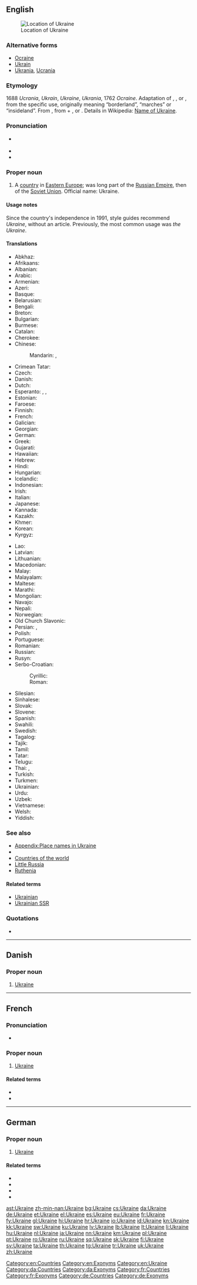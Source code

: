 ==English==
{{wikipedia}}
{{wikipedia|Name of Ukraine}}
[[Image:LocationUkraine.png|thumb|Location of Ukraine]]

===Alternative forms===
* [[Ocraine]] {{qualifier|obsolete}}
* [[Ukrain]] {{qualifier|obsolete}}
* [[Ukrania]], [[Ucrania]] {{qualifier|obsolete}}

===Etymology===
1688 ''Ucrania'', ''Ukrain'', ''Ukraine'', ''Ukrania'', 1762 ''Ocraine''. Adaptation of {{etyl|pl|en}} {{term|Ukraina|lang=pl}}, {{etyl|ru|en}} {{term|Украина||tr=Ukraína|lang=ru}}, or {{etyl|uk|en}} {{term|Україна||tr=Ukraḯna|lang=uk}}, from the specific use, originally meaning “borderland”, “marches” or “insideland”. From {{etyl|orv|en}} {{term|Оукраина|tr=Ukraina|lang=orv|sc=Cyrs}}, from {{term|оу||at|tr=u|lang=orv|sc=Cyrs}} + {{term|краи||edge|tr=krai|lang=orv|sc=Cyrs}}, or {{term|край||land|tr=край|lang=uk}}. Details in Wikipedia: [[w:Name of Ukraine|Name of Ukraine]].

===Pronunciation===
* {{a|UK|US}} {{IPA|/juˈkɹeɪn/}}
* {{audio|en-us-Ukraine.ogg|Audio (US)}}
* {{rhymes|eɪn}}

===Proper noun===
{{en-proper noun}}

# A [[country]] in [[Eastern Europe]]; was long part of the [[Russian Empire]], then of the [[Soviet Union]]. Official name: Ukraine.

====Usage notes====
Since the country's independence in 1991, style guides recommend ''Ukraine'', without an article. Previously, the most common usage was ''the Ukraine''.

====Translations====
{{trans-top|Eastern European country}}
* Abkhaz: {{t-|ab|Украина|tr=Ukraina|sc=Cyrl}}
* Afrikaans: {{t-|af|Oekraïne}}
* Albanian: {{t+|sq|Ukraina}}
* Arabic: {{t-|ar|أوكرانيا|f|tr='ukraaniya|sc=Arab}}
* Armenian: {{t-|hy|Ուկրաինա|tr=Ukraina|sc=Armn}}
* Azeri: {{t+|az|Ukrayna}}
* Basque: {{t+|eu|Ukraina}}
* Belarusian: {{t-|be|Украіна|f|tr=Ukraína|sc=Cyrl}}
* Bengali: {{t-|bn|ইউক্রেন|tr=yukren|sc=Beng}}
* Breton: {{t-|br|Ukraina}}
* Bulgarian: {{t+|bg|Украйна|tr=Ukrájna|sc=Cyrl}}
* Burmese: {{t-|my|ယူကရိန်းနိုင်ငံ|tr=yukărein: nainggan|sc=Mymr}}
* Catalan: {{t+|ca|Ucraïna|f}}
* Cherokee: {{t-|chr|ᏯᎧᏪᏂ|tr=Yukaweni|sc=Cher}}
* Chinese:
*: Mandarin: {{t-|cmn|烏克蘭|sc=Hani}}, {{t-|cmn|乌克兰|tr=Wūkèlán|sc=Hani}}
* Crimean Tatar: {{tø|crh|Ukraina}}
* Czech: {{t+|cs|Ukrajina|f}}
* Danish: {{t+|da|Ukraine}}
* Dutch: {{t+|nl|Oekraïne}}
* Esperanto: {{t-|eo|Ukrainio}}, {{t-|eo|Ukrainujo}}, {{t-|eo|Ukrajno}}
* Estonian: {{t+|et|Ukraina}}
* Faroese: {{t-|fo|Ukraina|n}}
* Finnish: {{t+|fi|Ukraina}}
* French: {{t+|fr|Ukraine}}
* Galician: {{t+|gl|Ucraína|f}}
* Georgian: {{t-|ka|უკრაინა|tr=ukraina|sc=Geor}}
* German: {{t+|de|Ukraine|f}}
* Greek: {{t+|el|Ουκρανία|f|tr=Oukranía|sc=Grek}}
* Gujarati: {{t-|gu|યુક્રેન|tr=yukren|sc=Gujr}}
* Hawaiian: {{tø|haw|ʻUkelena}}
* Hebrew: {{t-|he|אוקראינה|tr=Ukraína|sc=Hebr}}
* Hindi: {{t+|hi|यूक्रेन|m|tr=yūkren|sc=Deva}}
* Hungarian: {{t+|hu|Ukrajna}}
* Icelandic: {{t+|is|Úkraína|f}}
* Indonesian: {{t-|id|Ukraina}}
* Irish: {{t-|ga|Úcráin|f|alt=An Úcráin}}
* Italian: {{t+|it|Ucraina|f}}
* Japanese: {{t+|ja|ウクライナ|tr=Ukuraina}}
* Kannada: {{t+|kn|ಯುಕ್ರೇನ್|tr=yukren|sc=Knda}}
* Kazakh: {{t|kk|Украина|tr=Ukraina|sc=Cyrl}}
* Khmer: {{t-|km|អ៊ុយក្រែន|tr=uykraen|sc=Khmr}}
* Korean: {{t+|ko|우크라이나|tr=Ukeuraina|sc=Hang}}
* Kyrgyz: {{t-|ky|Украина|tr=Ukraina|sc=Cyrl}}
{{trans-mid}}
* Lao: {{t-|lo|ອູແກຣນ|tr=ūklǣn|sc=Laoo}}
* Latvian: {{t+|lv|Ukraina|f}}
* Lithuanian: {{t+|lt|Ukraina|f}}
* Macedonian: {{t+|mk|Украина|f|tr=Ukráina|sc=Cyrl}}
* Malay: {{t-|ms|Ukraine}}
* Malayalam: {{t-|ml|യുക്രെയിൻ|sc=Mlym}}
* Maltese: {{t-|mt|Ukrajna|alt=l-Ukrajna}}
* Marathi: {{t-|mr|युक्रेन|tr=yukren|sc=Deva}}
* Mongolian: {{t-|mn|Украйн|tr=Ukrayn|sc=Cyrl}}
* Navajo: {{tø|nv|Yóókwein}}
* Nepali: {{t-|ne|युक्रेन|tr=yukren|sc=Deva}}
* Norwegian: {{t+|no|Ukraina}}
* Old Church Slavonic: {{tø|cu|Оукраина|sc=Cyrs}}
* Persian: {{t-|fa|اوکراین|tr=Ukrâyn|sc=fa-Arab}}, {{t-|fa|اوکرائین|tr=Ukrâ'in|sc=fa-Arab}}
* Polish: {{t+|pl|Ukraina|f}}
* Portuguese: {{t+|pt|Ucrânia|f}}
* Romanian: {{t+|ro|Ucraina|f}}
* Russian: {{t+|ru|Украина|f|tr=Ukraína|sc=Cyrl}}
* Rusyn: {{tø|rue|Україна|f|tr=Ukrajína}}
* Serbo-Croatian:
*: Cyrillic: {{t-|sh|У̀крајина|f|sc=Cyrl}}
*: Roman: {{t-|sh|Ùkrajina|f}}
* Silesian: {{tø|szl|Ukrajina|f}}
* Sinhalese: {{t-|si|යුක්රේන්|tr=yukren|sc=Sinh}}
* Slovak: {{t-|sk|Ukrajina|f}}
* Slovene: {{t-|sl|Ukrajína|f}}
* Spanish: {{t+|es|Ucrania|f}}
* Swahili: {{t+|sw|Ukraini}}
* Swedish: {{t+|sv|Ukraina}}
* Tagalog: {{t-|tl|Ukranya}}
* Tajik: {{t+|tg|Украйина|tr=Ukrayina|sc=Cyrl}}
* Tamil: {{t-|ta|உக்ரைன்|tr=ukraiṉ|sc=Taml}}
* Tatar: {{t-|tt|Украина|tr=Ukraina|sc=Cyrl}}
* Telugu: {{t+|te|ఉక్రెయిన్|tr=ukreyin|sc=Telu}}
* Thai: {{t+|th|ยูเครน|tr=yookrayn|sc=Thai}}, {{t-|th|ประเทศ ยูเครน|tr=bpràtâyt yookrayn|sc=Thai}}
* Turkish: {{t+|tr|Ukrayna}}
* Turkmen: {{t-|tk|Ukraina}}
* Ukrainian: {{t+|uk|Україна|f|tr=Ukrajína|sc=Cyrl}}
* Urdu: {{t-|ur|یوکرین|m|tr=yūkren|sc=ur-Arab}}
* Uzbek: {{t-|uz|Ukraina}}
* Vietnamese: {{t-|vi|Ukraina}}
* Welsh: {{t-|cy|Wcráin}}
* Yiddish: {{t-|yi|אוקראַינע|tr=Ukraíne|sc=Hebr}}
{{trans-bottom}}

===See also===
* [[Appendix:Place names in Ukraine]]
* {{list:countries of Europe/en}}
* [[Appendix:Countries of the world|Countries of the world]]
* [[Little Russia]]
* [[Ruthenia]]

====Related terms====
* [[Ukrainian]]
* [[Ukrainian SSR]]

===Quotations===
* {{seeCites}}

[[Category:en:Countries]]
[[Category:en:Exonyms]]
[[Category:en:Ukraine]]

----

==Danish==

===Proper noun===
{{head|da|proper noun}}

# [[#English|Ukraine]]

[[Category:da:Countries]]
[[Category:da:Exonyms]]

----

==French==

===Pronunciation===
* {{audio|Fr-l'Ukraine-fr Be.ogg|audio}}

===Proper noun===
{{fr-proper noun|f}}

# [[#English|Ukraine]]

====Related terms====
* {{l|fr|ukrainien}}
* {{l|fr|Ukrainien}}

[[Category:fr:Countries]]
[[Category:fr:Exonyms]]

----

==German==
{{wikipedia|lang=de}}

===Proper noun===
{{de-proper noun|f}}

# [[#English|Ukraine]]

====Related terms====
* {{l|de|ukrainisch}}
* {{l|de|Ukrainisch}}
* {{l|de|Ukrainer}}
* {{l|de|Ukrainerin}}

[[Category:de:Countries]]
[[Category:de:Exonyms]]

[[ast:Ukraine]]
[[zh-min-nan:Ukraine]]
[[bg:Ukraine]]
[[cs:Ukraine]]
[[da:Ukraine]]
[[de:Ukraine]]
[[et:Ukraine]]
[[el:Ukraine]]
[[es:Ukraine]]
[[eu:Ukraine]]
[[fr:Ukraine]]
[[fy:Ukraine]]
[[gl:Ukraine]]
[[hi:Ukraine]]
[[hr:Ukraine]]
[[io:Ukraine]]
[[id:Ukraine]]
[[kn:Ukraine]]
[[kk:Ukraine]]
[[sw:Ukraine]]
[[ku:Ukraine]]
[[lv:Ukraine]]
[[lb:Ukraine]]
[[lt:Ukraine]]
[[li:Ukraine]]
[[hu:Ukraine]]
[[nl:Ukraine]]
[[ja:Ukraine]]
[[nn:Ukraine]]
[[km:Ukraine]]
[[pl:Ukraine]]
[[pt:Ukraine]]
[[ro:Ukraine]]
[[ru:Ukraine]]
[[sq:Ukraine]]
[[sk:Ukraine]]
[[fi:Ukraine]]
[[sv:Ukraine]]
[[ta:Ukraine]]
[[th:Ukraine]]
[[tg:Ukraine]]
[[tr:Ukraine]]
[[uk:Ukraine]]
[[zh:Ukraine]]